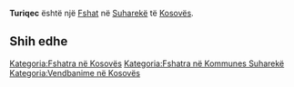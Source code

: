 {{Fshat në Kosovës
 | Emri                = Turiqec
| sqi_N_name = Turiqec
| sqi_N_FULL_NAME_RO = Turiqec
| sqi_N_FULL_NAME_ND_RO = Turiqec
| sqi_N_SORT_NAME_RG = TURIQEC
| sqi_N_FULL_NAME_RG = Turiqec
| sqi_N_FULL_NAME_ND_RG = Turiqec
| sqi_V_name = Turiqevc
| sqi_V_FULL_NAME_RO = Turiqevc Turiqefc Turiçec
| sqi_V_FULL_NAME_ND_RO = Turiqevc Turiqefc Turicec
| sqi_V_SORT_NAME_RG = TURIQEVC TURIQEFC TURICEC
| sqi_V_FULL_NAME_RG = Turiqevc Turiqefc Turiçec
| sqi_V_FULL_NAME_ND_RG = Turiqevc Turiqefc Turicec
| srp_N_name = Turićevac
| srp_N_FULL_NAME_RO = Turićevac
| srp_N_FULL_NAME_ND_RO = Turicevac
| srp_N_SORT_NAME_RG = TURICEVAC
| srp_N_FULL_NAME_RG = Turićevac
| srp_N_FULL_NAME_ND_RG = Turicevac
| srp_NS_name = Турићевац
| srp_NS_FULL_NAME_RO = Турићевац
| srp_NS_FULL_NAME_ND_RO = Турићевац
| srp_NS_SORT_NAME_RG = ТУРИЋЕВАЦ
| srp_NS_FULL_NAME_RG = Турићевац
| srp_NS_FULL_NAME_ND_RG = Турићевац

 | Emri (Rasa dhanore) = 
 | Figura              = 
 | Shteti              = Kosovo
 | Komuna              = Suharekë
 | Kodi postar         = 
 | Sipërfaqja          = 

 | Popullsia           = 

 | Regj. i popullsisë  = 
 | Dend. e popullsisë  = 
 | Faqja zyrtare       = 
 <!--- Koordinatat ----> 
 | Gjerësia            = 42.699722
 | Gjatësia            = 20.690556
 | Lartësia            = 
}}
'''Turiqec''' është një [[Fshat]] në [[Suharekë]] të [[Kosovës]].

<!-- == Gjeografia == -->
<!-- == Historia == -->
<!-- == Demografia == -->
== Shih edhe ==
{{Komuna Suharekë}}
{{Kosovo-Administrata-Cung}}

[[Kategoria:Fshatra në Kosovës]]
[[Kategoria:Fshatra në Kommunes Suharekë]]
[[Kategoria:Vendbanime në Kosovës]]